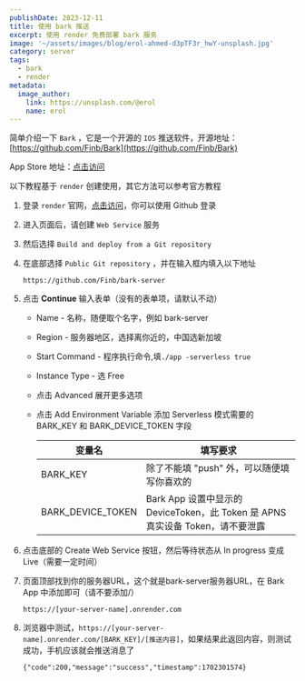 ```yaml
---
publishDate: 2023-12-11
title: 使用 bark 推送
excerpt: 使用 render 免费部署 bark 服务
image: '~/assets/images/blog/erol-ahmed-d3pTF3r_hwY-unsplash.jpg'
category: server
tags:
  - bark
  - render
metadata:
  image_author:
    link: https://unsplash.com/@erol
    name: erol
---
```


简单介绍一下 `Bark` ，它是一个开源的 `IOS` 推送软件，开源地址：[https://github.com/Finb/Bark](https://github.com/Finb/Bark)

App Store 地址：[点击访问](https://apps.apple.com/cn/app/bark-%E7%BB%99%E4%BD%A0%E7%9A%84%E6%89%8B%E6%9C%BA%E5%8F%91%E6%8E%A8%E9%80%81/id1403753865)

以下教程基于 `render` 创建使用，其它方法可以参考官方教程

1. 登录 `render` 官网，[点击访问](https://dashboard.render.com/#)，你可以使用 Github 登录

2. 进入页面后，请创建 `Web Service` 服务

3. 然后选择 `Build and deploy from a Git repository`

4. 在底部选择 `Public Git repository` ，并在输入框内填入以下地址

   ```
   https://github.com/Finb/bark-server
   ```

5. 点击 **Continue** 输入表单（没有的表单项，请默认不动）

   - Name - 名称，随便取个名字，例如 bark-server

   - Region - 服务器地区，选择离你近的，中国选新加坡

   - Start Command - 程序执行命令,填`./app -serverless true`

   - Instance Type - 选 Free

   - 点击 Advanced 展开更多选项

   - 点击 Add Environment Variable 添加 Serverless 模式需要的 BARK_KEY 和 BARK_DEVICE_TOKEN 字段

     | 变量名            | 填写要求                                                                       |
     | ----------------- | ------------------------------------------------------------------------------ |
     | BARK_KEY          | 除了不能填 "push" 外，可以随便填写你喜欢的                                     |
     | BARK_DEVICE_TOKEN | Bark App 设置中显示的 DeviceToken，此 Token 是 APNS 真实设备 Token，请不要泄露 |

6. 点击底部的 Create Web Service 按钮，然后等待状态从 In progress 变成 Live（需要一定时间）

7. 页面顶部找到你的服务器URL，这个就是bark-server服务器URL，在 Bark App 中添加即可（请不要添加/）

   ```
   https://[your-server-name].onrender.com
   ```

8. 浏览器中测试，`https://[your-server-name].onrender.com/[BARK_KEY]/[推送内容]`，如果结果此返回内容，则测试成功，手机应该就会推送消息了

   ```
   {"code":200,"message":"success","timestamp":1702301574}
   ```
